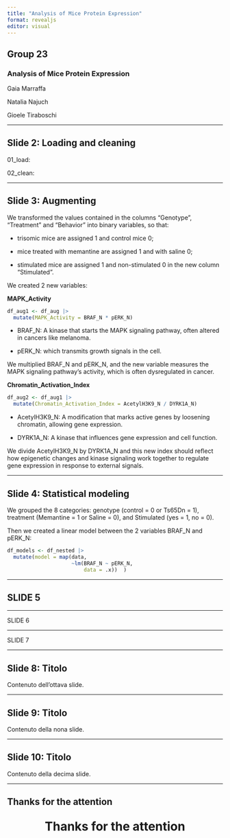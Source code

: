 ```yaml
---
title: "Analysis of Mice Protein Expression"
format: revealjs
editor: visual
---
```


## **Group 23**

### **Analysis of Mice Protein Expression**

Gaia Marraffa

Natalia Najuch

Gioele Tiraboschi

------------------------------------------------------------------------

## Slide 2: Loading and cleaning

01_load:

02_clean:

------------------------------------------------------------------------

## Slide 3: Augmenting

We transformed the values contained in the columns "Genotype", "Treatment" and "Behavior" into binary variables, so that:

-   trisomic mice are assigned 1 and control mice 0;

-   mice treated with memantine are assigned 1 and with saline 0;

-   stimulated mice are assigned 1 and non-stimulated 0 in the new column "Stimulated".

We created 2 new variables:

**MAPK_Activity**

```r
df_aug1 <- df_aug |>
  mutate(MAPK_Activity = BRAF_N * pERK_N)
```

-   BRAF_N: A kinase that starts the MAPK signaling pathway, often altered in cancers like melanoma.

-   pERK_N: which transmits growth signals in the cell.

We multiplied BRAF_N and pERK_N, and the new variable measures the MAPK signaling pathway's activity, which is often dysregulated in cancer.

**Chromatin_Activation_Index**

```r
df_aug2 <- df_aug1 |>
  mutate(Chromatin_Activation_Index = AcetylH3K9_N / DYRK1A_N)
```

-   AcetylH3K9_N: A modification that marks active genes by loosening chromatin, allowing gene expression.

-   DYRK1A_N: A kinase that influences gene expression and cell function.

We divide AcetylH3K9_N by DYRK1A_N and this new index should reflect how epigenetic changes and kinase signaling work together to regulate gene expression in response to external signals.

------------------------------------------------------------------------

## Slide 4: Statistical modeling

We grouped the 8 categories: genotype (control = 0 or Ts65Dn = 1), treatment (Memantine = 1 or Saline = 0), and Stimulated (yes = 1, no = 0).

Then we created a linear model between the 2 variables BRAF_N and pERK_N:

```r
df_models <- df_nested |>
  mutate(model = map(data, 
                     ~lm(BRAF_N ~ pERK_N, 
                         data = .x))  )

```

------------------------------------------------------------------------

## SLIDE 5

------------------------------------------------------------------------

SLIDE 6

------------------------------------------------------------------------

SLIDE 7

------------------------------------------------------------------------

## Slide 8: Titolo

Contenuto dell'ottava slide.

------------------------------------------------------------------------

## Slide 9: Titolo

Contenuto della nona slide.

------------------------------------------------------------------------

## Slide 10: Titolo

Contenuto della decima slide.

------------------------------------------------------------------------

## **Thanks for the attention**

::: {style="text-align: center; font-size: 2em; font-weight: bold;"}
Thanks for the attention
:::
